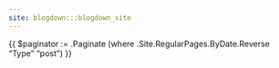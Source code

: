 ```yaml
---
site: blogdown:::blogdown_site
---
```


{{ $paginator := .Paginate (where .Site.RegularPages.ByDate.Reverse "Type" "post") }}